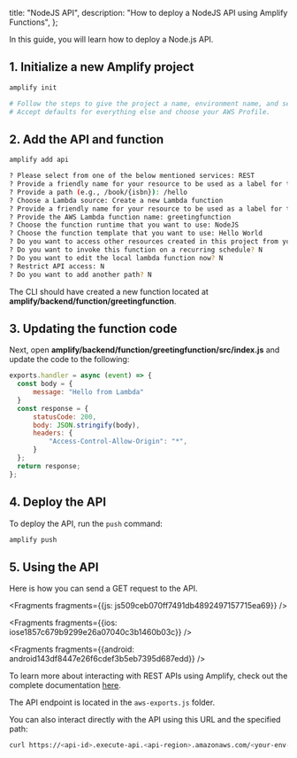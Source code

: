   title: "NodeJS API",
  description: "How to deploy a NodeJS API using Amplify Functions",
};



In this guide, you will learn how to deploy a Node.js API.

## 1. Initialize a new Amplify project

```sh
amplify init

# Follow the steps to give the project a name, environment name, and set the default text editor.
# Accept defaults for everything else and choose your AWS Profile.
```

## 2. Add the API and function

```sh
amplify add api

? Please select from one of the below mentioned services: REST
? Provide a friendly name for your resource to be used as a label for this category in the project: nodeapi
? Provide a path (e.g., /book/{isbn}): /hello
? Choose a Lambda source: Create a new Lambda function
? Provide a friendly name for your resource to be used as a label for this category in the project: greetingfunction
? Provide the AWS Lambda function name: greetingfunction
? Choose the function runtime that you want to use: NodeJS
? Choose the function template that you want to use: Hello World
? Do you want to access other resources created in this project from your Lambda function? N
? Do you want to invoke this function on a recurring schedule? N
? Do you want to edit the local lambda function now? N
? Restrict API access: N
? Do you want to add another path? N
```

The CLI should have created a new function located at **amplify/backend/function/greetingfunction**.

## 3. Updating the function code

Next, open  **amplify/backend/function/greetingfunction/src/index.js** and update the code to the following:

```js
exports.handler = async (event) => {
  const body = {
      message: "Hello from Lambda"
  }
  const response = {
      statusCode: 200,
      body: JSON.stringify(body),
      headers: {
          "Access-Control-Allow-Origin": "*",
      }
  };
  return response;
};
```

## 4. Deploy the API

To deploy the API, run the `push` command:

```sh
amplify push
```

## 5. Using the API

Here is how you can send a GET request to the API.




<Fragments fragments={{js: js509ceb070ff7491db4892497157715ea69}} />



<Fragments fragments={{ios: iose1857c679b9299e26a07040c3b1460b03c}} />



<Fragments fragments={{android: android143df8447e26f6cdef3b5eb7395d687edd}} />

To learn more about interacting with REST APIs using Amplify, check out the complete documentation [here](/lib//restapi/getting-started).

The API endpoint is located in the `aws-exports.js` folder.

You can also interact directly with the API using this URL and the specified path:

```sh
curl https://<api-id>.execute-api.<api-region>.amazonaws.com/<your-env-name>/hello
```

